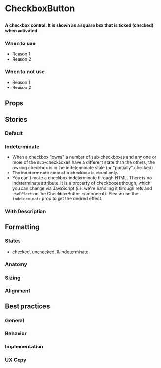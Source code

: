
# CheckboxButton

##

<h4>
  A checkbox control. It is shown as a square box that is ticked (checked) when activated.
</h4>

<Canvas of={ComponentStories.Default} />

### When to use 
- Reason 1
- Reason 2

### When to not use
- Reason 1
- Reason 2

## Props

<ArgTypes of={CheckboxButton} />

## Stories

### Default

<Canvas of={ComponentStories.Default} />

### Indeterminate

- When a checkbox "owns" a number of sub-checkboxes and any one or more of the sub-checkboxes have a different state than the others, the owning checkbox is in the indeterminate state (or "partially" checked)
- The indeterminate state of a checkbox is visual only.
- You can’t make a checkbox indeterminate through HTML. There is no indeterminate attribute. It is a property of checkboxes though, which you can change via JavaScript (i.e. we're handling it through refs and `useEffect` on the CheckboxButton component). Please use the `indeterminate` prop to get the desired effect. 

<Canvas of={ComponentStories.Indeterminate} />

### With Description

<Canvas of={ComponentStories.WithDescription} />

## Formatting

### States

- checked, unchecked, & indeterminate

### Anatomy 

### Sizing

### Alignment


## Best practices

### General

### Behavior

### Implementation

### UX Copy

